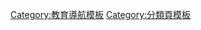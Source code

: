 {{quote|
[[:Category:{{{1}}}學校|{{{1}}}學校]]的相關分類：
*[[:Category:{{{1}}}高級中學|{{{1}}}高級中學]] 
*[[:Category:{{{1}}}初級中學|{{{1}}}初級中學]] 
*[[:Category:{{{1}}}小學|{{{1}}}小學]]
}}<noinclude>
[[Category:教育導航模板]]
[[Category:分類頁模板]]
</noinclude>